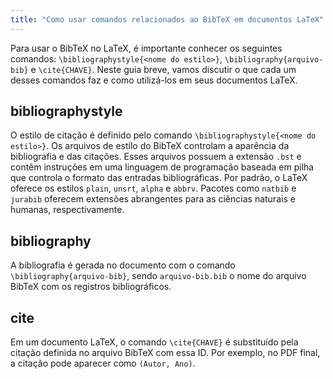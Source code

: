 ```yaml
---
title: "Como usar comandos relacionados ao BibTeX em documentos LaTeX"
---
```



Para usar o BibTeX no LaTeX, é importante conhecer os seguintes comandos: `\bibliographystyle{<nome do estilo>}`, `\bibliography{arquivo-bib}` e `\cite{CHAVE}`. Neste guia breve, vamos discutir o que cada um desses comandos faz e como utilizá-los em seus documentos LaTeX.


<CiteDrive />

## bibliographystyle
O estilo de citação é definido pelo comando `\bibliographystyle{<nome do estilo>}`. Os arquivos de estilo do BibTeX controlam a aparência da bibliografia e das citações. Esses arquivos possuem a extensão `.bst` e contêm instruções em uma linguagem de programação baseada em pilha que controla o formato das entradas bibliográficas. Por padrão, o LaTeX oferece os estilos `plain`, `unsrt`, `alpha` e `abbrv`. Pacotes como `natbib` e `jurabib` oferecem extensões abrangentes para as ciências naturais e humanas, respectivamente.

## bibliography

A bibliografia é gerada no documento com o comando `\bibliography{arquivo-bib}`, sendo `arquivo-bib.bib` o nome do arquivo BibTeX com os registros bibliográficos.

## cite

Em um documento LaTeX, o comando `\cite{CHAVE}` é substituído pela citação definida no arquivo BibTeX com essa ID. Por exemplo, no PDF final, a citação pode aparecer como `(Autor, Ano)`.
